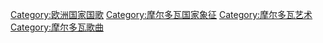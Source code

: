 {{Commons cat|Symbols of Moldova}}

[[Category:欧洲国家国歌|Category:欧洲国家国歌]]
[[Category:摩尔多瓦国家象征|Category:摩尔多瓦国家象征]]
[[Category:摩尔多瓦艺术|Category:摩尔多瓦艺术]]
[[Category:摩尔多瓦歌曲|Category:摩尔多瓦歌曲]]